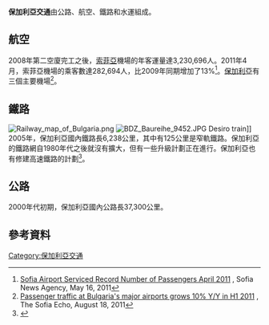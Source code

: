 '''保加利亞交通'''由公路、航空、鐵路和水運組成。

== 航空 ==
2008年第二空廈完工之後，[[索菲亞|索菲亞]]機場的年客運量達3,230,696人。2011年4月，索菲亞機場的乘客數達282,694人，比2009年同期增加了13%<ref>[http://www.novinite.com/view_news.php?id=128293 Sofia Airport Serviced Record Number of Passengers April 2011] {{Wayback|url=http://www.novinite.com/view_news.php?id=128293 |date=20160304054119 }}, Sofia News Agency, May 16, 2011</ref>。[[保加利亞|保加利亞]]有三個主要機場<ref>[http://sofiaecho.com/2011/08/18/1140858_passenger-traffic-at-bulgarias-major-airports-grows-10per-cent-yy-in-h1-2011 Passenger traffic at Bulgaria's major airports grows 10% Y/Y in H1 2011] {{Wayback|url=http://sofiaecho.com/2011/08/18/1140858_passenger-traffic-at-bulgarias-major-airports-grows-10per-cent-yy-in-h1-2011 |date=20160531112832 }}, The Sofia Echo, August 18, 2011</ref>。

== 鐵路 ==
[[File:Railway_map_of_Bulgaria.png|thumb]]
[[Image:BDZ_Baureihe_9452.JPG|left]] Desiro train]]
2005年，保加利亞國內鐵路長6,238公里，其中有125公里是窄軌鐵路。保加利亞的鐵路網自1980年代之後就沒有擴大，但有一些升級計劃正在進行。保加利亞也有修建高速鐵路的計劃<ref>{{cite web |url=http://dariknews.bg/view_article.php?article_id=925916 |title=The trains from Plovdiv to Dimitrovgrad now with 160 km/h |publisher=Dariknews.bg |language=bg |accessdate=3 July 2012 |archive-date=2016-03-04 |archive-url=https://web.archive.org/web/20160304135131/http://dariknews.bg/view_article.php?article_id=925916 |dead-url=no }}</ref>。

== 公路 ==
2000年代初期，保加利亞國內公路長37,300公里。

== 參考資料 ==
{{Reflist}}
{{commons category|Transport in Bulgaria}}
{{歐洲題目|交通}}

[[Category:保加利亞交通|Category:保加利亞交通]]